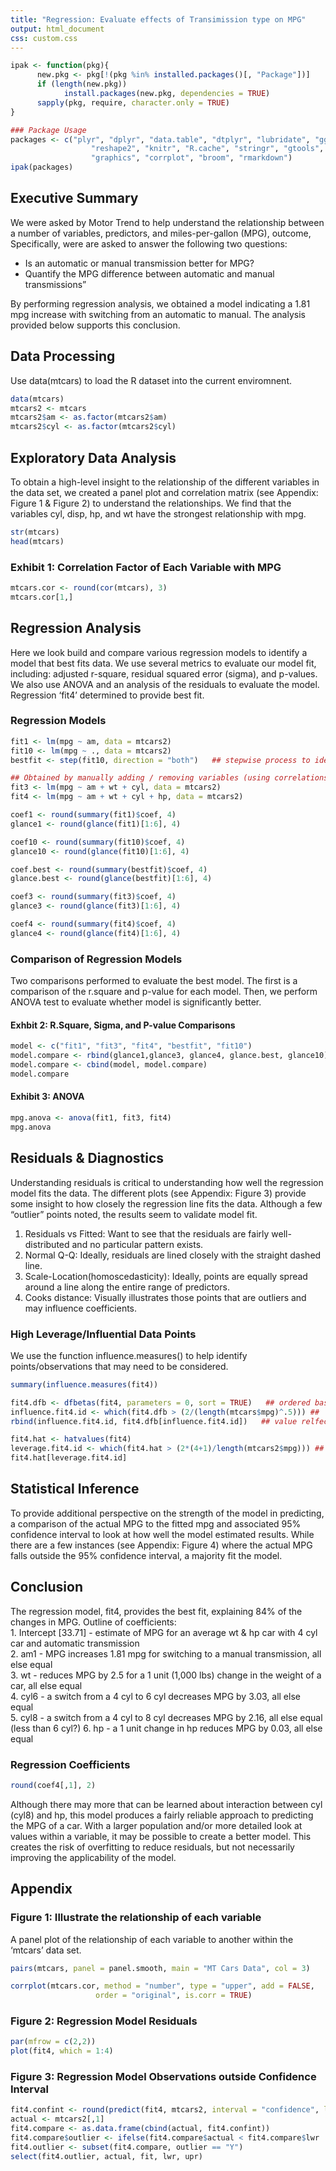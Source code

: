 ```yaml
---
title: "Regression: Evaluate effects of Transimission type on MPG"
output: html_document
css: custom.css
---
```


```r
ipak <- function(pkg){
      new.pkg <- pkg[!(pkg %in% installed.packages()[, "Package"])]
      if (length(new.pkg)) 
            install.packages(new.pkg, dependencies = TRUE)
      sapply(pkg, require, character.only = TRUE)
}

### Package Usage
packages <- c("plyr", "dplyr", "data.table", "dtplyr", "lubridate", "ggplot2", "scales",
                  "reshape2", "knitr", "R.cache", "stringr", "gtools", "quantreg",
                  "graphics", "corrplot", "broom", "rmarkdown")
ipak(packages)
```

## Executive Summary  
We were asked by Motor Trend to help understand the relationship between a number of variables, predictors, and miles-per-gallon (MPG), outcome, Specifically, were are asked to answer the following two questions:

* Is an automatic or manual transmission better for MPG?
* Quantify the MPG difference between automatic and manual transmissions"  

By performing regression analysis, we obtained a model indicating a 1.81 mpg increase with switching from an automatic to manual.  The analysis provided below supports this conclusion. 

## Data Processing  
Use data(mtcars) to load the R dataset into the current enviromnent.  
```r
data(mtcars)
mtcars2 <- mtcars
mtcars2$am <- as.factor(mtcars2$am)
mtcars2$cyl <- as.factor(mtcars2$cyl) 
```


## Exploratory Data Analysis  
To obtain a high-level insight to the relationship of the different variables in the data set, we created a panel plot and correlation matrix (see Appendix: Figure 1 & Figure 2) to understand the relationships.  We find that the variables cyl, disp, hp, and wt have the strongest relationship with mpg.
```r
str(mtcars)
head(mtcars)
```

### Exhibit 1: Correlation Factor of Each Variable with MPG
```r
mtcars.cor <- round(cor(mtcars), 3)
mtcars.cor[1,]
```


## Regression Analysis
Here we look build and compare various regression models to identify a model that best fits data.  We use several metrics to evaluate our model fit, including: adjusted r-square, residual squared error (sigma), and p-values.  We also use ANOVA and an analysis of the residuals to evaluate the model. Regression 'fit4' determined to provide best fit.

### Regression Models
```r
fit1 <- lm(mpg ~ am, data = mtcars2)
fit10 <- lm(mpg ~ ., data = mtcars2)
bestfit <- step(fit10, direction = "both")   ## stepwise process to identify best fit

## Obtained by manually adding / removing variables (using correlations as guide)
fit3 <- lm(mpg ~ am + wt + cyl, data = mtcars2)
fit4 <- lm(mpg ~ am + wt + cyl + hp, data = mtcars2)
```

```r
coef1 <- round(summary(fit1)$coef, 4)
glance1 <- round(glance(fit1)[1:6], 4)

coef10 <- round(summary(fit10)$coef, 4)
glance10 <- round(glance(fit10)[1:6], 4)

coef.best <- round(summary(bestfit)$coef, 4)
glance.best <- round(glance(bestfit)[1:6], 4)

coef3 <- round(summary(fit3)$coef, 4)
glance3 <- round(glance(fit3)[1:6], 4)

coef4 <- round(summary(fit4)$coef, 4)
glance4 <- round(glance(fit4)[1:6], 4)
```


### Comparison of Regression Models
Two comparisons performed to evaluate the best model.  The first is a comparison of the r.square and p-value for each model.  Then, we perform ANOVA test to evaluate whether model is significantly better.

#### Exhbit 2: R.Square, Sigma, and P-value Comparisons
```r
model <- c("fit1", "fit3", "fit4", "bestfit", "fit10")
model.compare <- rbind(glance1,glance3, glance4, glance.best, glance10)
model.compare <- cbind(model, model.compare)
model.compare
```


#### Exhibit 3: ANOVA
```r
mpg.anova <- anova(fit1, fit3, fit4)
mpg.anova
```


## Residuals & Diagnostics
Understanding residuals is critical to understanding how well the regression model fits the data.  The different plots (see Appendix: Figure 3) provide some insight to how closely the regression line fits the data.  Although a few "outlier" points noted, the results seem to validate model fit.

1. Residuals vs Fitted: Want to see that the residuals are fairly well-distributed and no particular pattern exists.  
2. Normal Q-Q: Ideally, residuals are lined closely with the straight dashed line.  
3. Scale-Location(homoscedasticity): Ideally, points are equally spread around a line along the entire range of predictors.  
4. Cooks distance: Visually illustrates those points that are outliers and may influence coefficients.


### High Leverage/Influential Data Points
We use the function influence.measures() to help identify points/observations that may need to be considered.
```r
summary(influence.measures(fit4))
```

```r
fit4.dfb <- dfbetas(fit4, parameters = 0, sort = TRUE)   ## ordered based on magnitude
influence.fit4.id <- which(fit4.dfb > (2/(length(mtcars$mpg)^.5))) ##  dfbetas > #2 / sqrt(n)
rbind(influence.fit4.id, fit4.dfb[influence.fit4.id])   ## value relfects a car & fit4 variable combination
```

```r
fit4.hat <- hatvalues(fit4)
leverage.fit4.id <- which(fit4.hat > (2*(4+1)/length(mtcars2$mpg))) ##  hatvalue > #2*(k+1)/n
fit4.hat[leverage.fit4.id] 
```

## Statistical Inference
To provide additional perspective on the strength of the model in predicting, a comparison of the actual MPG to the fitted mpg and associated 95% confidence interval to look at how well the model estimated results.  While there are a few instances (see Appendix: Figure 4) where the actual MPG falls outside the 95% confidence interval, a majority fit the model.


## Conclusion
The regression model, fit4, provides the best fit, explaining 84% of the changes in MPG. Outline of coefficients:  
1. Intercept [33.71] - estimate of MPG for an average wt & hp car with 4 cyl car and automatic transmission  
2. am1 - MPG increases 1.81 mpg for switching to a manual transmission, all else equal  
3. wt - reduces MPG by 2.5 for a 1 unit (1,000 lbs) change in the weight of a car, all else equal  
4. cyl6 - a switch from a 4 cyl to 6 cyl decreases MPG by 3.03, all else equal  
5. cyl8 - a switch from a 4 cyl to 8 cyl decreases MPG by 2.16, all else equal (less than 6 cyl?)
6. hp - a 1 unit change in hp reduces MPG by 0.03, all else equal

### Regression Coefficients
```r
round(coef4[,1], 2)
```

Although there may more that can be learned about interaction between cyl (cyl8) and hp, this model produces a fairly reliable approach to predicting the MPG of a car.  With a larger population and/or more detailed look at values within a variable, it may be possible to create a better model.  This creates the risk of overfitting to reduce residuals, but not necessarily improving the applicability of the model.


## Appendix

### Figure 1: Illustrate the relationship of each variable
A panel plot of the relationship of each variable to another within the 'mtcars' data set.
```r
pairs(mtcars, panel = panel.smooth, main = "MT Cars Data", col = 3)
```

```r
corrplot(mtcars.cor, method = "number", type = "upper", add = FALSE, 
                   order = "original", is.corr = TRUE)
```


### Figure 2: Regression Model Residuals
```r
par(mfrow = c(2,2))
plot(fit4, which = 1:4)
```


### Figure 3: Regression Model Observations outside Confidence Interval
```r
fit4.confint <- round(predict(fit4, mtcars2, interval = "confidence", level = 0.95), 2)
actual <- mtcars2[,1]
fit4.compare <- as.data.frame(cbind(actual, fit4.confint))
fit4.compare$outlier <- ifelse(fit4.compare$actual < fit4.compare$lwr | fit4.compare$actual > fit4.compare$upr, "Y","N")
fit4.outlier <- subset(fit4.compare, outlier == "Y")
select(fit4.outlier, actual, fit, lwr, upr)
```





